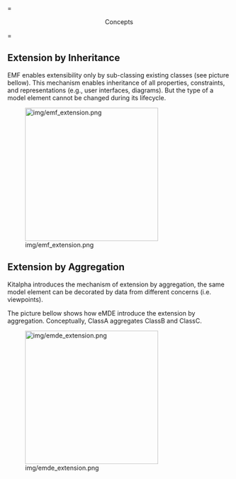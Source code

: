 
= <center>Concepts</center> =


== Extension by Inheritance ==

EMF enables extensibility only by sub-classing existing classes (see picture bellow). This mechanism enables inheritance of all properties, constraints, and representations (e.g., user interfaces, diagrams). But the type of a model element cannot be changed during its lifecycle.

[[Image:img/emf_extension.png|thumb|none|300px]]


== Extension by Aggregation ==

Kitalpha introduces the mechanism of extension by aggregation, the same model element can be decorated by data from different concerns (i.e. viewpoints).

The picture bellow shows how eMDE introduce the extension by aggregation. Conceptually, ClassA aggregates ClassB and ClassC.

[[Image:img/emde_extension.png|thumb|none|300px]]

